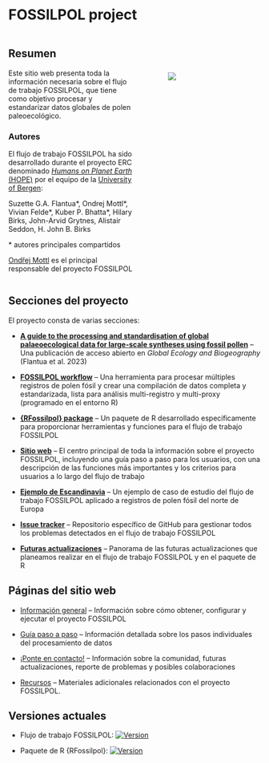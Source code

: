 # FOSSILPOL project

:::: {.columns}

::: {.column width="55%"}
## Resumen

Este sitio web presenta toda la información necesaria sobre el flujo de trabajo FOSSILPOL, que tiene como objetivo procesar y estandarizar datos globales de polen paleoecológico.

### Autores

El flujo de trabajo FOSSILPOL ha sido desarrollado durante el proyecto ERC denominado [*Humans on Planet Earth* (HOPE)](https://www.uib.no/en/rg/EECRG/107501/hope) por el equipo de la [University of Bergen](https://www.uib.no/en):

Suzette G.A. Flantua\*, Ondrej Mottl\*, Vivian Felde\*, Kuber P. Bhatta\*, Hilary Birks, John-Arvid Grytnes, Alistair Seddon, H. John B. Birks

\* autores principales compartidos

[Ondřej Mottl](https://ondrejmottl.github.io/) es el principal responsable del proyecto FOSSILPOL

:::

::: {.column width="5%"}
:::

::: {.column width="40%"}

<br>
<br>
<br>

![](/figures/Logo%20FOSSILPOL%20regular%20-%20600ppi.png)
:::

::::

## Secciones del proyecto

El proyecto consta de varias secciones:

* **[A guide to the processing and standardisation of global palaeoecological data for large-scale syntheses using fossil pollen](https://doi.org/10.1111/geb.13693)** – Una publicación de acceso abierto en *Global Ecology and Biogeography* (Flantua et al. 2023)

* **[FOSSILPOL workflow](https://github.com/HOPE-UIB-BIO/FOSSILPOL-workflow)** – Una herramienta para procesar múltiples registros de polen fósil y crear una compilación de datos completa y estandarizada, lista para análisis multi-registro y multi-proxy (programado en el entorno R)

* **[{RFossilpol} package](https://github.com/HOPE-UIB-BIO/R-Fossilpol-package)** – Un paquete de R desarrollado específicamente para proporcionar herramientas y funciones para el flujo de trabajo FOSSILPOL

* **[Sitio web](https://hope-uib-bio.github.io/FOSSILPOL-website)** – El centro principal de toda la información sobre el proyecto FOSSILPOL, incluyendo una guía paso a paso para los usuarios, con una descripción de las funciones más importantes y los criterios para usuarios a lo largo del flujo de trabajo

* **[Ejemplo de Escandinavia](https://github.com/HOPE-UIB-BIO/FOSSILPOL-example-Scandinavia)** – Un ejemplo de caso de estudio del flujo de trabajo FOSSILPOL aplicado a registros de polen fósil del norte de Europa

* **[Issue tracker](https://github.com/HOPE-UIB-BIO/FOSSILPOL-issues/issues)** – Repositorio específico de GitHub para gestionar todos los problemas detectados en el flujo de trabajo FOSSILPOL

* **[Futuras actualizaciones](https://github.com/orgs/HOPE-UIB-BIO/projects/3/views/1)** – Panorama de las futuras actualizaciones que planeamos realizar en el flujo de trabajo FOSSILPOL y en el paquete de R

## Páginas del sitio web

* [Información general](about.qmd) – Información sobre cómo obtener, configurar y ejecutar el proyecto FOSSILPOL

* [Guía paso a paso](step_by_step_guide.qmd) – Información detallada sobre los pasos individuales del procesamiento de datos

* [¡Ponte en contacto!](get_in_touch.qmd) – Información sobre la comunidad, futuras actualizaciones, reporte de problemas y posibles colaboraciones

* [Recursos](other_materials.qmd) – Materiales adicionales relacionados con el proyecto FOSSILPOL.

## Versiones actuales

* Flujo de trabajo FOSSILPOL: [![Version](https://img.shields.io/github/v/release/HOPE-UIB-BIO/FOSSILPOL-workflow?label=Version&logo=github)](https://github.com/HOPE-UIB-BIO/FOSSILPOL-workflow/releases)

* Paquete de R {RFossilpol}: [![Version](https://img.shields.io/github/v/release/HOPE-UIB-BIO/R-Fossilpol-package?label=Version&logo=github)](https://github.com/HOPE-UIB-BIO/R-Fossilpol-package/releases)
